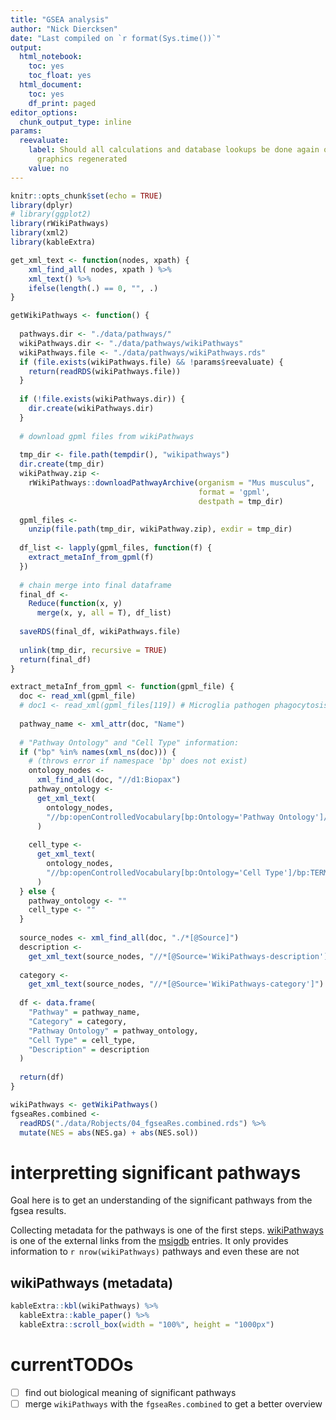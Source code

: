 ```yaml
---
title: "GSEA analysis"
author: "Nick Diercksen"
date: "Last compiled on `r format(Sys.time())`"
output:
  html_notebook:
    toc: yes
    toc_float: yes
  html_document:
    toc: yes
    df_print: paged
editor_options:
  chunk_output_type: inline
params:
  reevaluate:
    label: Should all calculations and database lookups be done again or just e.g.
      graphics regenerated
    value: no
---
```


```r
knitr::opts_chunk$set(echo = TRUE)
library(dplyr)
# library(ggplot2)
library(rWikiPathways)
library(xml2)
library(kableExtra)
```

```r
get_xml_text <- function(nodes, xpath) {
    xml_find_all( nodes, xpath ) %>%
    xml_text() %>% 
    ifelse(length(.) == 0, "", .)
}

getWikiPathways <- function() {
  
  pathways.dir <- "./data/pathways/"
  wikiPathways.dir <- "./data/pathways/wikiPathways"
  wikiPathways.file <- "./data/pathways/wikiPathways.rds"
  if (file.exists(wikiPathways.file) && !params$reevaluate) {
    return(readRDS(wikiPathways.file))
  }
  
  if (!file.exists(wikiPathways.dir)) {
    dir.create(wikiPathways.dir)
  }
  
  # download gpml files from wikiPathways
  
  tmp_dir <- file.path(tempdir(), "wikipathways")
  dir.create(tmp_dir)
  wikiPathway.zip <-
    rWikiPathways::downloadPathwayArchive(organism = "Mus musculus",
                                          format = 'gpml',
                                          destpath = tmp_dir)
  
  gpml_files <-
    unzip(file.path(tmp_dir, wikiPathway.zip), exdir = tmp_dir)
  
  df_list <- lapply(gpml_files, function(f) {
    extract_metaInf_from_gpml(f)
  })
  
  # chain merge into final dataframe
  final_df <-
    Reduce(function(x, y)
      merge(x, y, all = T), df_list)
  
  saveRDS(final_df, wikiPathways.file)
  
  unlink(tmp_dir, recursive = TRUE)
  return(final_df)
}

extract_metaInf_from_gpml <- function(gpml_file) {
  doc <- read_xml(gpml_file)
  # doc1 <- read_xml(gpml_files[119]) # Microglia pathogen phagocytosis pathway
  
  pathway_name <- xml_attr(doc, "Name")
  
  # "Pathway Ontology" and "Cell Type" information:
  if ("bp" %in% names(xml_ns(doc))) {
    # (throws error if namespace 'bp' does not exist)
    ontology_nodes <-
      xml_find_all(doc, "//d1:Biopax")
    pathway_ontology <-
      get_xml_text(
        ontology_nodes,
        "//bp:openControlledVocabulary[bp:Ontology='Pathway Ontology']/bp:TERM"
      )
    
    cell_type <-
      get_xml_text(
        ontology_nodes,
        "//bp:openControlledVocabulary[bp:Ontology='Cell Type']/bp:TERM"
      )
  } else {
    pathway_ontology <- ""
    cell_type <- ""
  }
  
  source_nodes <- xml_find_all(doc, "./*[@Source]")
  description <-
    get_xml_text(source_nodes, "//*[@Source='WikiPathways-description']")
  
  category <-
    get_xml_text(source_nodes, "//*[@Source='WikiPathways-category']")
  
  df <- data.frame(
    "Pathway" = pathway_name,
    "Category" = category,
    "Pathway Ontology" = pathway_ontology,
    "Cell Type" = cell_type,
    "Description" = description
  )
  
  return(df)
}

wikiPathways <- getWikiPathways()
fgseaRes.combined <-
  readRDS("./data/Robjects/04_fgseaRes.combined.rds") %>%
  mutate(NES = abs(NES.ga) + abs(NES.sol))
```

# interpretting significant pathways
Goal here is to get an understanding of the significant pathways from the fgsea
results.

Collecting metadata for the pathways is one of the first steps.
[wikiPathways](https://www.wikipathways.org/index.php/Download_Pathways) is one
of the external links from the [msigdb](http://www.gsea-msigdb.org/gsea/msigdb/mouse/collections.jsp)
entries. It only provides information to `r nrow(wikiPathways)` pathways and even these are not


## wikiPathways (metadata)
```r
kableExtra::kbl(wikiPathways) %>%
  kableExtra::kable_paper() %>% 
  kableExtra::scroll_box(width = "100%", height = "1000px")
```

# currentTODOs

- [ ] find out biological meaning of significant pathways\
- [ ] merge `wikiPathways` with the `fgseaRes.combined` to get a better overview
